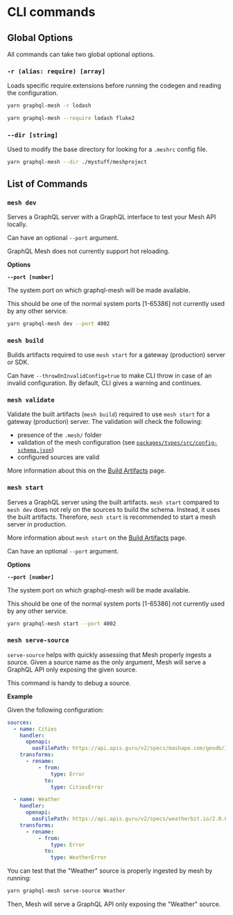 
# CLI commands

## Global Options

All commands can take two global optional options.

### `-r (alias: require) [array]`

Loads specific require.extensions before running the codegen and reading the configuration.

```sh /-r/
yarn graphql-mesh -r lodash
```

```sh /--require/
yarn graphql-mesh --require lodash fluke2
```

### `--dir [string]`

Used to modify the base directory for looking for a `.meshrc` config file.

```sh /--dir/
yarn graphql-mesh --dir ./mystuff/meshproject
```

## List of Commands

### `mesh dev`

Serves a GraphQL server with a GraphQL interface to test your Mesh API locally.

Can have an optional `--port` argument.

<Callout>GraphQL Mesh does not currently support hot reloading.</Callout>

**Options**

**`--port [number]`**

The system port on which graphql-mesh will be made available.

This should be one of the normal system ports [1-65386] not currently used by any other service.

```sh /--port/
yarn graphql-mesh dev --port 4002
```

### `mesh build`

Builds artifacts required to use `mesh start` for a gateway (production) server or SDK.

Can have `--throwOnInvalidConfig=true` to make CLI throw in case of an invalid configuration. By default, CLI gives a warning and continues.

### `mesh validate`

Validate the built artifacts (`mesh build`) required to use `mesh start` for a gateway (production) server.
The validation will check the following:

- presence of the `.mesh/` folder
- validation of the mesh configuration (see [`packages/types/src/config-schema.json`](https://github.com/Urigo/graphql-mesh/blob/master/packages/types/src/config-schema.json))
- configured sources are valid

More information about this on the [Build Artifacts](/docs/recipes/build-mesh-artifacts) page.

### `mesh start`

Serves a GraphQL server using the built artifacts.
`mesh start` compared to `mesh dev` does not rely on the sources to build the schema.
Instead, it uses the built artifacts.
Therefore, `mesh start` is recommended to start a mesh server in production.

More information about `mesh start` on the [Build Artifacts](/docs/recipes/build-mesh-artifacts) page.

Can have an optional `--port` argument.

**Options**

**`--port [number]`**

The system port on which graphql-mesh will be made available.

This should be one of the normal system ports [1-65386] not currently used by any other service.

```sh /--port/
yarn graphql-mesh start --port 4002
```

### `mesh serve-source`

`serve-source` helps with quickly assessing that Mesh properly ingests a source.
Given a source name as the only argument, Mesh will serve a GraphQL API only exposing the given source.

This command is handy to debug a source.

**Example**

Given the following configuration:

```yaml
sources:
  - name: Cities
    handler:
      openapi:
        oasFilePath: https://api.apis.guru/v2/specs/mashape.com/geodb/1.0.0/swagger.json
    transforms:
      - rename:
          - from:
              type: Error
            to:
              type: CitiesError

  - name: Weather
    handler:
      openapi:
        oasFilePath: https://api.apis.guru/v2/specs/weatherbit.io/2.0.0/swagger.json
    transforms:
      - rename:
          - from:
              type: Error
            to:
              type: WeatherError
```

You can test that the "Weather" source is properly ingested by mesh by running:

```sh
yarn graphql-mesh serve-source Weather
```

Then, Mesh will serve a GraphQL API only exposing the "Weather" source.

